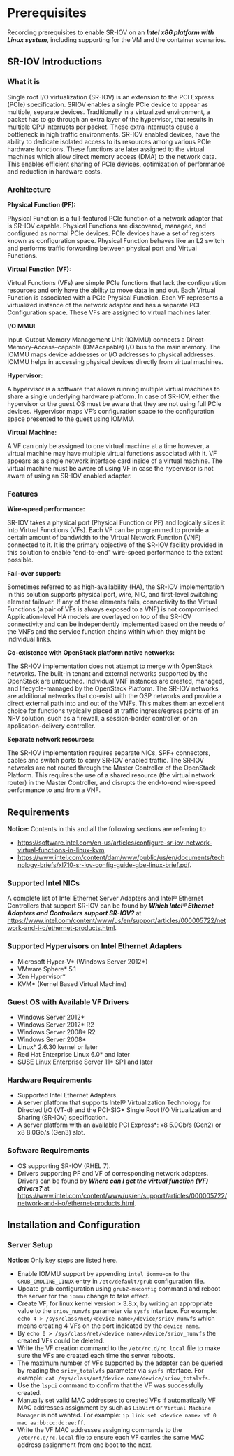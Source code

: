 = Prerequisites =

Recording prerequisites to enable SR-IOV on an '''''Intel x86 platform with Linux system''''', including supporting for the VM and the container scenarios.

== SR-IOV Introductions ==

=== What it is ===

Single root I/O virtualization (SR-IOV) is an extension to the PCI Express (PCIe) specification. SRIOV enables a single PCIe device to appear as multiple, separate devices. Traditionally in a virtualized environment, a packet has to go through an extra layer of the hypervisor, that results in multiple CPU interrupts per packet. These extra interrupts cause a bottleneck in high traffic environments. SR-IOV enabled devices, have the ability to dedicate isolated access to its resources among various PCIe hardware functions. These functions are later assigned to the virtual machines which allow direct memory access (DMA) to the network data. This enables efficient sharing of PCIe devices, optimization of performance and reduction in hardware costs.

=== Architecture ===

'''Physical Function (PF):'''

Physical Function is a full-featured PCIe function of a network adapter that is SR-IOV capable. Physical Functions are discovered, managed, and configured as normal PCIe devices. PCIe devices have a set of registers known as configuration space. Physical Function behaves like an L2 switch and performs traffic forwarding between physical port and Virtual Functions.

'''Virtual Function (VF):'''

Virtual Functions (VFs) are simple PCIe functions that lack the configuration resources and only have the ability to move data in and out. Each Virtual Function is associated with a PCIe Physical Function. Each VF represents a virtualized instance of the network adaptor and has a separate PCI Configuration space. These VFs are assigned to virtual machines later.

'''I/O MMU:'''

Input–Output Memory Management Unit (IOMMU) connects a Direct-Memory-Access–capable (DMAcapable) I/O bus to the main memory. The IOMMU maps device addresses or I/O addresses to physical addresses. IOMMU helps in accessing physical devices directly from virtual machines.

'''Hypervisor:'''

A hypervisor is a software that allows running multiple virtual machines to share a single underlying hardware platform. In case of SR-IOV, either the hypervisor or the guest OS must be aware that they are not using full PCIe devices. Hypervisor maps VF’s configuration space to the configuration space presented to the guest using IOMMU.

'''Virtual Machine:'''

A VF can only be assigned to one virtual machine at a time however, a virtual machine may have multiple virtual functions associated with it. VF appears as a single network interface card inside of a virtual machine. The virtual machine must be aware of using VF in case the hypervisor is not aware of using an SR-IOV enabled adapter.

=== Features ===

'''Wire-speed performance:'''

SR-IOV takes a physical port (Physical Function or PF) and logically slices it into Virtual Functions (VFs). Each VF can be programmed to provide a certain amount of bandwidth to the Virtual Network Function (VNF) connected to it. It is the primary objective of the SR-IOV facility provided in this solution to enable &quot;end-to-end&quot; wire-speed performance to the extent possible.

'''Fail-over support:'''

Sometimes referred to as high-availability (HA), the SR-IOV implementation in this solution supports physical port, wire, NIC, and first-level switching element failover. If any of these elements fails, connectivity to the Virtual Functions (a pair of VFs is always exposed to a VNF) is not compromised. Application-level HA models are overlayed on top of the SR-IOV connectivity and can be independently implemented based on the needs of the VNFs and the service function chains within which they might be individual links.

'''Co-existence with OpenStack platform native networks:'''

The SR-IOV implementation does not attempt to merge with OpenStack networks. The built-in tenant and external networks supported by the OpenStack are untouched. Individual VNF instances are created, managed, and lifecycle-managed by the OpenStack Platform. The SR-IOV networks are additional networks that co-exist with the OSP networks and provide a direct external path into and out of the VNFs. This makes them an excellent choice for functions typically placed at traffic ingress/egress points of an NFV solution, such as a firewall, a session-border controller, or an application-delivery controller.

'''Separate network resources:'''

The SR-IOV implementation requires separate NICs, SPF+ connectors, cables and switch ports to carry SR-IOV enabled traffic. The SR-IOV networks are not routed through the Master Controller of the OpenStack Platform. This requires the use of a shared resource (the virtual network router) in the Master Controller, and disrupts the end-to-end wire-speed performance to and from a VNF.

== Requirements ==

'''Notice:''' Contents in this and all the following sections are referring to

* https://software.intel.com/en-us/articles/configure-sr-iov-network-virtual-functions-in-linux-kvm
* https://www.intel.com/content/dam/www/public/us/en/documents/technology-briefs/xl710-sr-iov-config-guide-gbe-linux-brief.pdf.

=== Supported Intel NICs ===

A complete list of Intel Ethernet Server Adapters and Intel® Ethernet Controllers that support SR-IOV can be found by '''''Which Intel® Ethernet Adapters and Controllers support SR-IOV?''''' at https://www.intel.com/content/www/us/en/support/articles/000005722/network-and-i-o/ethernet-products.html.

=== Supported Hypervisors on Intel Ethernet Adapters ===

* Microsoft Hyper-V* (Windows Server 2012*)
* VMware Sphere* 5.1
* Xen Hypervisor*
* KVM* (Kernel Based Virtual Machine)

=== Guest OS with Available VF Drivers ===

* Windows Server 2012*
* Windows Server 2012* R2
* Windows Server 2008* R2
* Windows Server 2008*
* Linux* 2.6.30 kernel or later
* Red Hat Enterprise Linux 6.0* and later
* SUSE Linux Enterprise Server 11* SP1 and later

=== Hardware Requirements ===

* Supported Intel Ethernet Adapters.
* A server platform that supports Intel® Virtualization Technology for Directed I/O (VT-d) and the PCI-SIG* Single Root I/O Virtualization and Sharing (SR-IOV) specification.
* A server platform with an available PCI Express*: x8 5.0Gb/s (Gen2) or x8 8.0Gb/s (Gen3) slot.

=== Software Requirements ===

* OS supporting SR-IOV (RHEL 7).
* Drivers supporting PF and VF of corresponding network adapters. Drivers can be found by '''''Where can I get the virtual function (VF) drivers?''''' at https://www.intel.com/content/www/us/en/support/articles/000005722/network-and-i-o/ethernet-products.html.

== Installation and Configuration ==

=== Server Setup ===

'''Notice:''' Only key steps are listed here.

* Enable IOMMU support by appending <code>intel_iommu=on</code> to the <code>GRUB_CMDLINE_LINUX</code> entry in <code>/etc/default/grub</code> configuration file.
* Update grub configuration using <code>grub2-mkconfig</code> command and reboot the server for the <code>iommu</code> change to take effect.
* Create VF, for linux kernel version &gt; 3.8.x, by writing an appropriate value to the <code>sriov_numvfs</code> parameter via <code>sysfs</code> interface. For example: <code>echo 4 &gt; /sys/class/net/&lt;device name&gt;/device/sriov_numvfs</code> which means creating 4 VFs on the port indicated by the <code>device name</code>.
* By <code>echo 0 &gt; /sys/class/net/&lt;device name&gt;/device/sriov_numvfs</code> the created VFs could be deleted.
* Write the VF creation command to the <code>/etc/rc.d/rc.local</code> file to make sure the VFs are created each time the server reboots.
* The maximum number of VFs supported by the adapter can be queried by reading the <code>sriov_totalvfs</code> parameter via <code>sysfs</code> interface. For example: <code>cat /sys/class/net/device name/device/sriov_totalvfs</code>.
* Use the <code>lspci</code> command to confirm that the VF was successfully created.
* Manually set valid MAC addresses to created VFs if automatically VF MAC addresses assignment by such as <code>LibVirt</code> or <code>Virtual Machine Manager</code> is not wanted. For example: <code>ip link set &lt;device name&gt; vf 0 mac aa:bb:cc:dd:ee:ff</code>.
* Write the VF MAC addresses assigning commands to the <code>/etc/rc.d/rc.local</code> file to ensure each VF carries the same MAC address assignment from one boot to the next.

